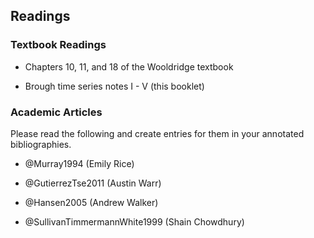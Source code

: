 ## Readings {-}

\vspace{5mm}

### Textbook Readings {-}

- Chapters 10, 11, and 18 of the Wooldridge textbook

- Brough time series notes I - V (this booklet)

\vspace{8mm}

### Academic Articles {-}

Please read the following and create entries for them in your annotated bibliographies.

- @Murray1994 (Emily Rice)

- @GutierrezTse2011 (Austin Warr)

- @Hansen2005 (Andrew Walker)

- @SullivanTimmermannWhite1999 (Shain Chowdhury)

\pagebreak

